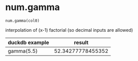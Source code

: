 # num.gamma { #duckops.num.gamma }

`num.gamma(col0)`

interpolation of (x-1) factorial (so decimal inputs are allowed)

| duckdb example | result |
| -------------- | ------ |
| gamma(5.5) | 52.34277778455352 |
